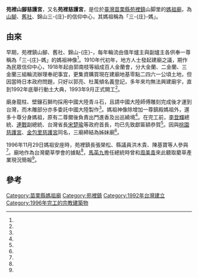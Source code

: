 {{coord|24.416792|120.686378|display=title}}
{{東亞廟宇
| name =苑裡山腳慈護宮
| img =File:苑裡山腳慈護宮.jpg
| img_capt = 
| image_width = 250px
| location = {{TWN}}[[苗栗縣|苗栗縣]][[苑裡鎮|苑裡鎮]]山脚里
| god =[[媽祖|媽祖]]
| type = 
| struct = 
| open_year =1992年
| cere_date =
| cultural_collection= 
|}}

'''苑裡山腳慈護宮'''，又名'''苑裡慈護宮'''，是位於[[臺灣|臺灣]][[苗栗縣|苗栗縣]][[苑裡鎮|苑裡鎮]]山脚里的[[媽祖廟|媽祖廟]]，為[[山腳_(苗栗縣)|山腳]]、[[舊社_(苗栗縣)|舊社]]、錦山三-{庄}-的信仰中心，其媽祖稱為「三-{庄}-媽」。

==由來==
早期，苑裡鎮山腳、舊社、錦山-{庄}-，每年輪流由值年爐主與副爐主各供奉一尊稱為「三-{庄}-媽」的媽祖神像<ref name="許惠就2"/>。1910年代初年，地方人士發起建廟之議，期作為民眾信仰中心，1918年起由郭南枝等組成百人金蘭會，分大金蘭、二金蘭、三金蘭三組輪流辦理奉祀事宜，更集資購買現在建廟地基零點二四六一公頃土地，但因當時日本政府問題，只好以郭亮、杜萬傾名義登記，多年來均無法興建廟宇，直到1992年底舉行動土大典，1993年9月正式開工<ref name="許惠就1"/>。

廟身龍柱、壁鑲石獅均採用中國大陸青斗石，且請中國大陸師傅雕刻完成後才運到台灣，而木雕部分亦多委託中國大陸製作<ref name="許惠就1"/>。媽祖神像除增加一尊鎮殿媽祖外，還多十尊分身媽祖，原有二尊爾後負責出門進香及出巡繞境<ref name="許惠就2"/>。在完工前，[[李登輝|李登輝]]總統、[[連戰|連戰]]副總統、台灣省長[[宋楚瑜|宋楚瑜]]等政府首長，均已先致獻匾額恭賀<ref name="許惠就1"/>。因與[[桃園慈護宮|桃園慈護宮]]、[[金包里慈護宮|金包里慈護宮]]同名，三廟締結為姊妹廟<ref name="楊宗灝"/>。

1996年11月29日媽祖安座時，苑裡鎮長張榮松、縣議員洪木貴、陳基寶等人參與<ref name="許惠就2"/>。廟地作為台灣藺草學會的據點<ref name="蔡政珉"/>，[[馬英九|馬英九]]擔任總統時曾和[[周美青|周美青]]來此聽取藺草產業現況簡報<ref name="謝國金"/>。

==參考==
{{Reflist|35em|refs =
<ref name="許惠就1">{{Cite news|url=|title=苑裡慈護宮媽祖明安座|author=許惠就|language=zh-tw|newspaper=中國時報|date=1996-11-28|accessdate=}}</ref>
<ref name="許惠就2">{{Cite news|url=|title=媽祖安座慈護宮大拜拜|author=許惠就|language=zh-tw|newspaper=中國時報|date=1996-11-30|accessdate=}}</ref>
<ref name="楊宗灝">{{Cite news|url=http://www.chinatimes.com/newspapers/20170321000808-260114|title=桃園慈護宮 媽祖庇佑傳佳話|author=楊宗灝|language=zh-tw|publisher=中國時報|date=2017-03-21|accessdate=2018-02-12}}</ref>
<ref name="蔡政珉">{{Cite news|url=https://news.ltn.com.tw/news/life/paper/1415048|title=傳承藺編文化 苗栗苑裡「農村工藝生活館啟用」|author=蔡政珉|language=zh-tw|publisher=自由時報|date=2020-11-26|accessdate=2021-03-12}}</ref>
<ref name="謝國金">{{Cite news|url=http://cdns.com.tw/news.php?n_id=0&nc_id=27042|title=馬到苑裡 體驗藺編|author=謝國金|language=zh-tw|publisher=中華日報|date=2015-05-23|accessdate=2021-03-12}}</ref>
}}
{{clear}}

{{portal bar|臺灣|道教|border=no}} 
[[Category:苗栗縣媽祖廟|Category:苗栗縣媽祖廟]]
[[Category:苑裡鎮|Category:苑裡鎮]]
[[Category:1992年台灣建立|Category:1992年台灣建立]]
[[Category:1996年完工的宗教建築物|Category:1996年完工的宗教建築物]]